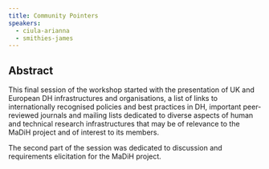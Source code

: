 ```yaml
---
title: Community Pointers
speakers:
  - ciula-arianna
  - smithies-james
---
```

## Abstract

This final session of the workshop started with the presentation of UK and European DH infrastructures and organisations, a list of links to internationally recognised policies and best practices in DH, important peer-reviewed journals and mailing lists dedicated to diverse aspects of human and technical research infrastructures that may be of relevance to the MaDiH project and of interest to its members.

The second part of the session was dedicated to discussion and requirements elicitation for the MaDiH project.

<DownloadLink href="downloads/4.3-Community_Pointers.pdf" />

<Speakers>
  <Speaker speaker="ciula-arianna" />

  <Speaker speaker="smithies-james" />
</Speakers>

